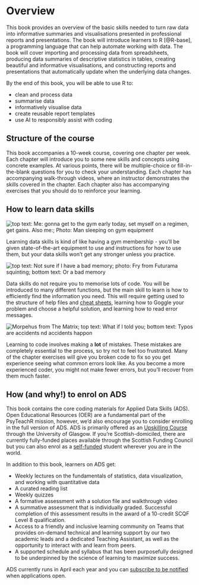 # Overview {.unnumbered}

This book provides an overview of the basic skills needed to turn raw data into informative summaries and visualisations presented in professional reports and presentations. The book will introduce learners to R [@R-base], a programming language that can help automate working with data. The book will cover importing and processing data from spreadsheets, producing data summaries of descriptive statistics in tables, creating beautiful and informative visualisations, and constructing reports and presentations that automatically update when the underlying data changes.

By the end of this book, you will be able to use R to:

-   clean and process data
-   summarise data
-   informatively visualise data
-   create reusable report templates
-   use AI to responsibly assist with coding


## Structure of the course

This book accompanies a 10-week course, covering one chapter per week. Each chapter will introduce you to some new skills and concepts using concrete examples. At various points, there will be multiple-choice or fill-in-the-blank questions for you to check your understanding. Each chapter has accompanying walk-through videos, where an instructor demonstrates the skills covered in the chapter. Each chapter also has accompanying exercises that you should do to reinforce your learning.

## How to learn data skills

::: {.small_right}
<img src="images/memes/gym_sleep.jpg" alt="top text: Me: gonna get to the gym early today, set myself on a regimen, get gains. Also me:; Photo: Man sleeping on gym equipment"/>
:::

Learning data skills is kind of like having a gym membership - you'll be given state-of-the-art equipment to use and instructions for how to use them, but your data skills won't get any stronger unless you practice.

::: {.small_left}
<img src="images/memes/forgetting.jpg" alt="top text: Not sure if I have a bad memory; photo: Fry from Futurama squinting; bottom text: Or a bad memory"/>
:::

Data skills do not require you to memorise lots of code. You will be introduced to many different functions, but the main skill to learn is how to efficiently find the information you need. This will require getting used to the structure of help files and [cheat sheets](https://www.rstudio.com/resources/cheatsheets/){target="_blank"}, learning how to Goggle your problem and choose a helpful solution, and learning how to read error messages.

::: {.small_right}
<img src="images/memes/typos.jpg" alt="Morpehus from The Matrix; top text: What if I told you; bottom text: Typos are accidents nd accidents happon"/>
:::

Learning to code involves making a **lot** of mistakes. These mistakes are completely essential to the process, so try not to feel too frustrated. Many of the chapter exercises will give you broken code to fix so you get experience seeing what common errors look like. As you become a more experienced coder, you might not make fewer errors, but you'll recover from them much faster.

## How (and why!) to enrol on ADS

This book contains the core coding materials for Applied Data Skills (ADS). Open Educational Resources (OER) are a fundamental part of the PsyTeachR mission, however, we'd also encourage you to consider enrolling in the full version of ADS. ADS is primarily offered as an [Upskilling Course](https://www.gla.ac.uk/study/sfcupskilling/) through the University of Glasgow. If you're Scottish-domiciled, there are currently fully-funded places available through the Scottish Funding Council but you can also enrol as a [self-funded](https://www.gla.ac.uk/scholarships/upskilling/) student wherever you are in the world.

In addition to this book, learners on ADS get:

* Weekly lectures on the fundamentals of statistics, data visualization, and working with quantitative data
* A curated reading list
* Weekly quizzes
* A formative assessment with a solution file and walkthrough video
* A summative assessment that is individually graded. Successful completion of this assessment results in the award of a 10-credit SCQF Level 8 qualification.
* Access to a friendly and inclusive learning community on Teams that provides on-demand technical and learning support by our two academic leads and a dedicated Teaching Assistant, as well as the opportunity to interact with and learn from peers. 
* A supported schedule and syllabus that has been purposefully designed to be underpinned by the science of learning to maximize success.

ADS currently runs in April each year and you can [subscribe to be notified](https://r1.dotdigital-pages.com/p/4S63-CAV) when applications open.
